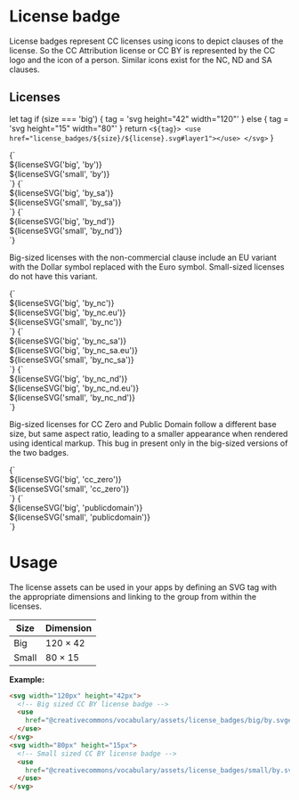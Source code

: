 
<Meta title="License badge" />

# License badge

License badges represent CC licenses using icons to depict clauses of the license. So the CC Attribution license or
CC BY is represented by the CC logo and the icon of a person. Similar icons exist for the NC, ND and SA clauses.

## Licenses

  let tag
  if (size === 'big') {
    tag = 'svg height="42" width="120"'
  } else {
    tag = 'svg height="15" width="80"'
  }
  return `<${tag}>
<use href="license_badges/${size}/${license}.svg#layer1"></use>
</svg>`
}

<Preview>
  <Story name="BY" height="96px">{`
    <div>${licenseSVG('big', 'by')}</div>
    <div>${licenseSVG('small', 'by')}</div>
  `}</Story>
</Preview>

<Preview>
  <Story name="BY SA" height="96px">{`
    <div>${licenseSVG('big', 'by_sa')}</div>
    <div>${licenseSVG('small', 'by_sa')}</div>
  `}</Story>
</Preview>

<Preview>
  <Story name="BY ND" height="96px">{`
    <div>${licenseSVG('big', 'by_nd')}</div>
    <div>${licenseSVG('small', 'by_nd')}</div>
  `}</Story>
</Preview>

Big-sized licenses with the non-commercial clause include an EU variant with the Dollar symbol replaced with the Euro
symbol. Small-sized licenses do not have this variant.

<Preview>
  <Story name="BY NC" height="144px">{`
    <div>${licenseSVG('big', 'by_nc')}</div>
    <div>${licenseSVG('big', 'by_nc.eu')}</div>
    <div>${licenseSVG('small', 'by_nc')}</div>
  `}</Story>
</Preview>

<Preview>
  <Story name="BY NC SA" height="144px">{`
    <div>${licenseSVG('big', 'by_nc_sa')}</div>
    <div>${licenseSVG('big', 'by_nc_sa.eu')}</div>
    <div>${licenseSVG('small', 'by_nc_sa')}</div>
  `}</Story>
</Preview>

<Preview>
  <Story name="BY NC ND" height="144px">{`
    <div>${licenseSVG('big', 'by_nc_nd')}</div>
    <div>${licenseSVG('big', 'by_nc_nd.eu')}</div>
    <div>${licenseSVG('small', 'by_nc_nd')}</div>
  `}</Story>
</Preview>

Big-sized licenses for CC Zero and Public Domain follow a different base size, but same aspect ratio, leading to a
smaller appearance when rendered using identical markup. This bug in present only in the big-sized versions of the two
badges.

<Preview>
  <Story name="CC Zero" height="96px">{`
    <div>${licenseSVG('big', 'cc_zero')}</div>
    <div>${licenseSVG('small', 'cc_zero')}</div>
  `}</Story>
</Preview>

<Preview>
  <Story name="Public Domain" height="96px">{`
    <div>${licenseSVG('big', 'publicdomain')}</div>
    <div>${licenseSVG('small', 'publicdomain')}</div>
  `}</Story>
</Preview>

# Usage

The license assets can be used in your apps by defining an SVG tag with the appropriate dimensions and linking to the
group from within the licenses.

| Size  | Dimension      |
|-------|----------------|
| Big   | 120 &times; 42 |
| Small | 80  &times; 15 |

**Example:**

```html
<svg width="120px" height="42px">
  <!-- Big sized CC BY license badge -->
  <use
    href="@creativecommons/vocabulary/assets/license_badges/big/by.svg#layer1">
  </use>
</svg>
<svg width="80px" height="15px">
  <!-- Small sized CC BY license badge -->
  <use
    href="@creativecommons/vocabulary/assets/license_badges/small/by.svg#layer1">
  </use>
</svg>
```
